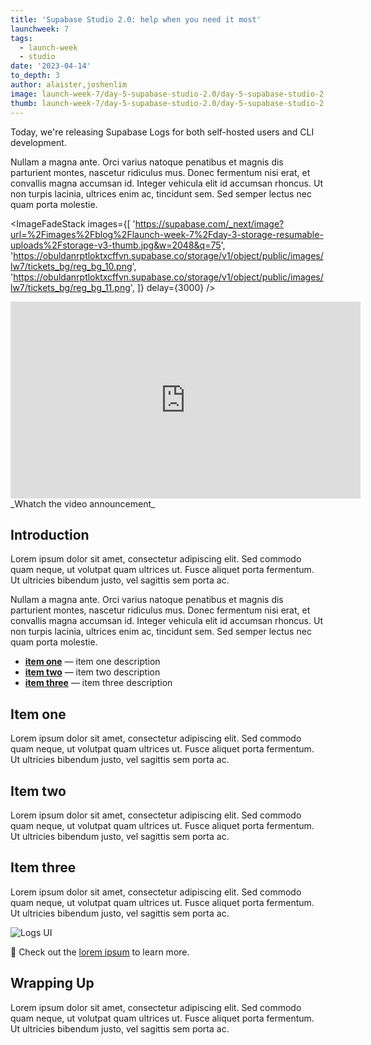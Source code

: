```yaml
---
title: 'Supabase Studio 2.0: help when you need it most'
launchweek: 7
tags:
  - launch-week
  - studio
date: '2023-04-14'
to_depth: 3
author: alaister,joshenlim
image: launch-week-7/day-5-supabase-studio-2.0/day-5-supabase-studio-2.0-og.jpg
thumb: launch-week-7/day-5-supabase-studio-2.0/day-5-supabase-studio-2.0-thumb.jpg
---
```


Today, we're releasing Supabase Logs for both self-hosted users and CLI development.

Nullam a magna ante. Orci varius natoque penatibus et magnis dis parturient montes, nascetur ridiculus mus. Donec fermentum nisi erat, et convallis magna accumsan id. Integer vehicula elit id accumsan rhoncus. Ut non turpis lacinia, ultrices enim ac, tincidunt sem. Sed semper lectus nec quam porta molestie.

<ImageFadeStack
  images={[
    'https://supabase.com/_next/image?url=%2Fimages%2Fblog%2Flaunch-week-7%2Fday-3-storage-resumable-uploads%2Fstorage-v3-thumb.jpg&w=2048&q=75',
    'https://obuldanrptloktxcffvn.supabase.co/storage/v1/object/public/images/lw7/tickets_bg/reg_bg_10.png',
    'https://obuldanrptloktxcffvn.supabase.co/storage/v1/object/public/images/lw7/tickets_bg/reg_bg_11.png',
  ]}
  delay={3000}
/>

<div className="video-container">
  <iframe
    className="w-full"
    width="560"
    height="315"
    src="https://www.youtube.com/embed/Ai2BjHV36Ng"
    title="YouTube video player"
    frameborder="0"
    allow="accelerometer; autoplay; clipboard-write; encrypted-media; gyroscope; picture-in-picture; web-share"
    allowfullscreen
  ></iframe>
  _Whatch the video announcement_
</div>

## Introduction

Lorem ipsum dolor sit amet, consectetur adipiscing elit. Sed commodo quam neque, ut volutpat quam ultrices ut. Fusce aliquet porta fermentum. Ut ultricies bibendum justo, vel sagittis sem porta ac.

Nullam a magna ante. Orci varius natoque penatibus et magnis dis parturient montes, nascetur ridiculus mus. Donec fermentum nisi erat, et convallis magna accumsan id. Integer vehicula elit id accumsan rhoncus. Ut non turpis lacinia, ultrices enim ac, tincidunt sem. Sed semper lectus nec quam porta molestie.

- **[item one](#item-one)** — item one description
- **[item two](#item-two)** — item two description
- **[item three](#item-three)** — item three description

## Item one

Lorem ipsum dolor sit amet, consectetur adipiscing elit. Sed commodo quam neque, ut volutpat quam ultrices ut. Fusce aliquet porta fermentum. Ut ultricies bibendum justo, vel sagittis sem porta ac.

## Item two

Lorem ipsum dolor sit amet, consectetur adipiscing elit. Sed commodo quam neque, ut volutpat quam ultrices ut. Fusce aliquet porta fermentum. Ut ultricies bibendum justo, vel sagittis sem porta ac.

## Item three

Lorem ipsum dolor sit amet, consectetur adipiscing elit. Sed commodo quam neque, ut volutpat quam ultrices ut. Fusce aliquet porta fermentum. Ut ultricies bibendum justo, vel sagittis sem porta ac.

![Logs UI](/images/blog/lw7-o11y/logs-screenshot.png)

<div className="bg-gray-300 rounded-lg px-6 py-2 italic">

📢 Check out the [lorem ipsum](https://supabase.com/docs/reference/self-hosting-analytics/introduction) to learn more.

</div>

## Wrapping Up

Lorem ipsum dolor sit amet, consectetur adipiscing elit. Sed commodo quam neque, ut volutpat quam ultrices ut. Fusce aliquet porta fermentum. Ut ultricies bibendum justo, vel sagittis sem porta ac.
